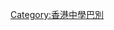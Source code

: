 {{Userbox
  |id=[[File:TsuenWanGovernmentSecondarySchool.jpg|45px]]
  |id-c=#fff
  |info=這個用戶是'''[[荃灣官立中學]]'''的老師、校友或學生。
  |info-c=#F5F5DC
  |info-s=10
  |border-c=#6495ED
}}<includeonly>[[Category:荃灣官立中學維基人|{{PAGENAME}}]]</includeonly>
<noinclude>
<p style="clear: both; padding-top: 2em">
[[Category:香港中學巴別]]
</noinclude>